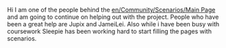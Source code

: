 Hi
I am one of the people behind the [[en/Community/Scenarios/Main Page]] and am going to continue on helping out with the project. People who have been a great help are Jupix and JameiLei.
Also while i have been busy with coursework Sleepie has been working hard to start filling the pages with scenarios.
{{en/Archive/Community/Users/Userbox Scenarios Team}}